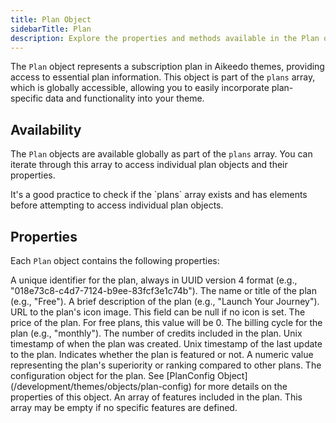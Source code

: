 ```yaml
---
title: Plan Object
sidebarTitle: Plan
description: Explore the properties and methods available in the Plan object for Aikeedo themes.
---
```


The `Plan` object represents a subscription plan in Aikeedo themes, providing access to essential plan information. This object is part of the `plans` array, which is globally accessible, allowing you to easily incorporate plan-specific data and functionality into your theme.

## Availability

The `Plan` objects are available globally as part of the `plans` array. You can iterate through this array to access individual plan objects and their properties.

<Note>
  It's a good practice to check if the `plans` array exists and has elements before attempting to access individual plan objects.
</Note>

## Properties

Each `Plan` object contains the following properties:

<ResponseField name="id" type="string" required>
  A unique identifier for the plan, always in UUID version 4 format (e.g., "018e73c8-c4d7-7124-b9ee-83fcf3e1c74b").
</ResponseField>

<ResponseField name="title" type="string" required>
  The name or title of the plan (e.g., "Free").
</ResponseField>

<ResponseField name="description" type="string" required>
  A brief description of the plan (e.g., "Launch Your Journey").
</ResponseField>

<ResponseField name="icon" type="string|null" required>
  URL to the plan's icon image. This field can be null if no icon is set.
</ResponseField>

<ResponseField name="price" type="number" required>
  The price of the plan. For free plans, this value will be 0.
</ResponseField>

<ResponseField name="billing_cycle" type="string" required>
  The billing cycle for the plan (e.g., "monthly").
</ResponseField>

<ResponseField name="credit_count" type="number" required>
  The number of credits included in the plan.
</ResponseField>

<ResponseField name="created_at" type="number" required>
  Unix timestamp of when the plan was created.
</ResponseField>

<ResponseField name="updated_at" type="number" required>
  Unix timestamp of the last update to the plan.
</ResponseField>

<ResponseField name="is_featured" type="boolean" required>
  Indicates whether the plan is featured or not.
</ResponseField>

<ResponseField name="superiority" type="number" required>
  A numeric value representing the plan's superiority or ranking compared to other plans.
</ResponseField>

<ResponseField name="config" type="PlanConfig" required>
  The configuration object for the plan. See [PlanConfig Object](/development/themes/objects/plan-config) for more details on the properties of this object.
</ResponseField>

<ResponseField name="feature_list" type="array" required>
  An array of features included in the plan. This array may be empty if no specific features are defined.
</ResponseField>

